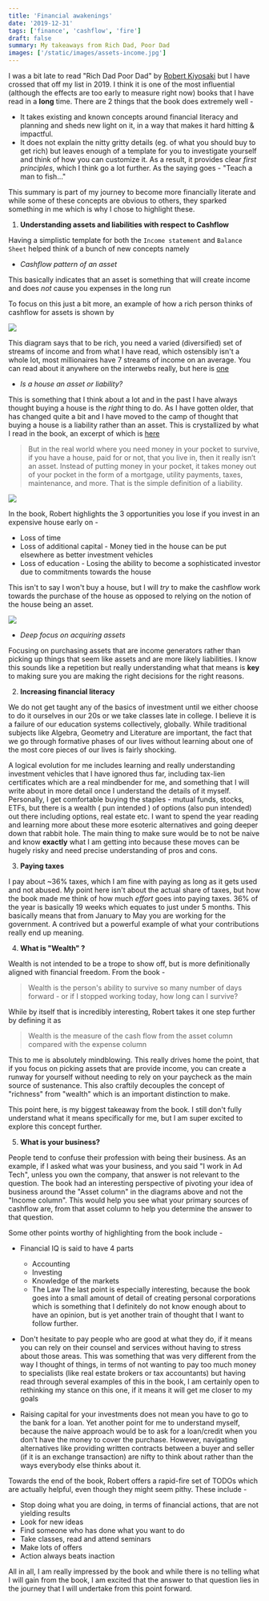 ```yaml
---
title: 'Financial awakenings'
date: '2019-12-31'
tags: ['finance', 'cashflow', 'fire']
draft: false
summary: My takeaways from Rich Dad, Poor Dad
images: ['/static/images/assets-income.jpg']
---
```


I was a bit late to read "Rich Dad Poor Dad" by [Robert Kiyosaki](https://twitter.com/theRealKiyosaki) but I have crossed that off my list in 2019. I think it is one of the most influential (although the effects are too early to measure right now) books that I have read in a **long** time. There are 2 things that the book does extremely well -

- It takes existing and known concepts around financial literacy and planning and sheds new light on it, in a way that makes it hard hitting & impactful.
- It does not explain the nitty gritty details (eg. of what you should buy to get rich) but leaves enough of a template for you to investigate yourself and think of how you can customize it. As a result, it provides clear _first principles_, which I think go a lot further. As the saying goes - "Teach a man to fish..."

This summary is part of my journey to become more financially literate and while some of these concepts are obvious to others, they sparked something in me which is why I chose to highlight these.

1. **Understanding assets and liabilities with respect to Cashflow**

Having a simplistic template for both the `Income statement` and `Balance Sheet` helped think of a bunch of new concepts namely

- _Cashflow pattern of an asset_

This basically indicates that an asset is something that will create income and does _not_ cause you expenses in the long run


To focus on this just a bit more, an example of how a rich person thinks of cashflow for assets is shown by

![](/static/images/assets-income-rich.png)

This diagram says that to be rich, you need a varied (diversified) set of streams of income and from what I have read, which ostensibly isn't a whole lot, most millionaires have 7 streams of income on an average. You can read about it anywhere on the interwebs really, but here is [one](https://www.linkedin.com/pulse/7-income-streams-most-millionaires-manoj-arora/)

- _Is a house an asset or liability?_

This is something that I think about a lot and in the past I have always thought buying a house is the _right_ thing to do. As I have gotten older, that has changed quite a bit and I have moved to the camp of thought that buying a house is a liability rather than an asset. This is crystallized by what I read in the book, an excerpt of which is [here](https://www.richdad.com/is-house-an-asset)

> But in the real world where you need money in your pocket to survive, if you have a house, paid for or not, that you live in, then it really isn’t an asset. Instead of putting money in your pocket, it takes money out of your pocket in the form of a mortgage, utility payments, taxes, maintenance, and more. That is the simple definition of a liability.

![](/static/images/own-house.jpg)

In the book, Robert highlights the 3 opportunities you lose if you invest in an expensive house early on -

- Loss of time
- Loss of additional capital - Money tied in the house can be put elsewhere as better investment vehicles
- Loss of education - Losing the ability to become a sophisticated investor due to commitments towards the house

This isn't to say I won't buy a house, but I will _try_ to make the cashflow work towards the purchase of the house as opposed to relying on the notion of the house being an asset.

![](/static/images/house-liability.jpg)

- _Deep focus on acquiring assets_

Focusing on purchasing assets that are income generators rather than picking up things that seem like assets and are more likely liabilities. I know this sounds like a repetition but really understanding what that means is **key** to making sure you are making the right decisions for the right reasons.

2. **Increasing financial literacy**

We do not get taught any of the basics of investment until we either choose to do it ourselves in our 20s or we take classes late in college. I believe it is a failure of our education systems collectively, globally. While traditional subjects like Algebra, Geometry and Literature are important, the fact that we go through formative phases of our lives without learning about one of the most core pieces of our lives is fairly shocking.

A logical evolution for me includes learning and really understanding investment vehicles that I have ignored thus far, including tax-lien certificates which are a real mindbender for me, and something that I will write about in more detail once I understand the details of it myself.
Personally, I get comfortable buying the staples - mutual funds, stocks, ETFs, but there is a wealth ( pun intended ) of options (also pun intended) out there including options, real estate etc. I want to spend the year reading and learning more about these more esoteric alternatives and going deeper down that rabbit hole.
The main thing to make sure would be to not be naive and know **exactly** what I am getting into because these moves can be hugely risky and need precise understanding of pros and cons.

3. **Paying taxes**

I pay about ~36% taxes, which I am fine with paying as long as it gets used and not abused. My point here isn't about the actual share of taxes, but how the book made me think of how much _effort_ goes into paying taxes. 36% of the year is basically 19 weeks which equates to just under 5 months. This basically means that from January to May you are working for the government. A contrived but a powerful example of what your contributions really end up meaning.

4. **What is "Wealth" ?**

Wealth is not intended to be a trope to show off, but is more definitionally aligned with financial freedom. From the book -

> Wealth is the person's ability to survive so many number of days forward - or if I stopped working today, how long can I survive?

While by itself that is incredibly interesting, Robert takes it one step further by defining it as

> Wealth is the measure of the cash flow from the asset column compared with the expense column

This to me is absolutely mindblowing. This really drives home the point, that if you focus on picking assets that are provide income, you can create a runway for yourself without needing to rely on your paycheck as the main source of sustenance. This also craftily decouples the concept of "richness" from "wealth" which is an important distinction to make.

This point here, is my biggest takeaway from the book. I still don't fully understand what it means specifically for me, but I am super excited to explore this concept further.

5. **What is your business?**

People tend to confuse their profession with being their business. As an example, if I asked what was your business, and you said "I work in Ad Tech", unless you own the company, that answer is not relevant to the question. The book had an interesting perspective of pivoting your idea of business around the "Asset column" in the diagrams above and not the "Income column". This would help you see what your primary sources of cashflow are, from that asset column to help you determine the answer to that question.

Some other points worthy of highlighting from the book include -

- Financial IQ is said to have 4 parts

  - Accounting
  - Investing
  - Knowledge of the markets
  - The Law
    The last point is especially interesting, because the book goes into a small amount of detail of creating personal corporations which is something that I definitely do not know enough about to have an opinion, but is yet another train of thought that I want to follow further.

- Don't hesitate to pay people who are good at what they do, if it means you can rely on their counsel and services without having to stress about those areas.
  This was something that was very different from the way I thought of things, in terms of not wanting to pay too much money to specialists (like real estate brokers or tax accountants) but having read through several examples of this in the book, I am certainly open to rethinking my stance on this one, if it means it will get me closer to my goals

- Raising capital for your investments does not mean you have to go to the bank for a loan.
  Yet another point for me to understand myself, because the naive approach would be to ask for a loan/credit when you don't have the money to cover the purchase. However, navigating alternatives like providing written contracts between a buyer and seller (if it is an exchange transaction) are nifty to think about rather than the ways everybody else thinks about it.

Towards the end of the book, Robert offers a rapid-fire set of TODOs which are actually helpful, even though they might seem pithy. These include -

- Stop doing what you are doing, in terms of financial actions, that are not yielding results
- Look for new ideas
- Find someone who has done what you want to do
- Take classes, read and attend seminars
- Make lots of offers
- Action always beats inaction

All in all, I am really impressed by the book and while there is no telling what I will gain from the book, I am excited that the answer to that question lies in the journey that I will undertake from this point forward.
